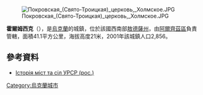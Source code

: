 [[Image:Покровская_(Свято-Троицкая)_церковь,_Холмское.JPG|right]]

{{coord|45|45|42|N|29|13|43|E|scale:30000|display=title}}

'''霍爾姆西克'''（{{lang-uk|Холмське}}），是[[烏克蘭|烏克蘭]]的城鎮，位於該國西南部[[敖德薩州|敖德薩州]]，由[[阿爾齊茲區|阿爾齊茲區]]負責管轄，面積41.1平方公里，海拔高度21米，2001年該城鎮人口2,856。

==參考資料==
* [https://web.archive.org/web/20101118032559/http://www.igsu.org.ua/Odesskaja.obl/Arcizskij.rajon/Holmskoe.html Історія міст та сіл УРСР (рос.)]

{{Ukraine-geo-stub}}
[[Category:烏克蘭城市|Category:烏克蘭城市]]
